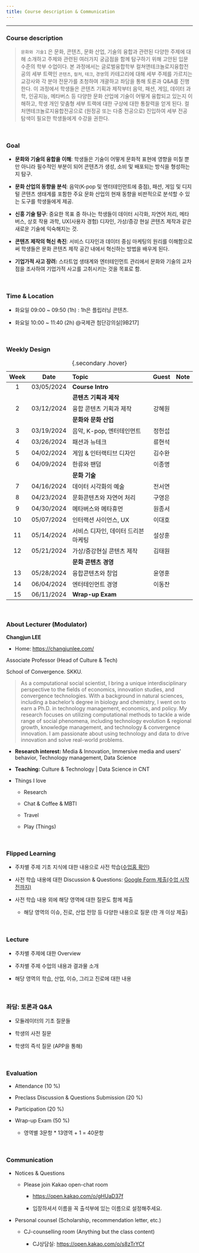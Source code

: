 ```yaml
---
title: Course description & Communication
---
```


------------------------------------------------------------------------

### Course description

> `문화와 기술1` 은 문화, 콘텐츠, 문화 산업, 기술의 융합과 관련된 다양한 주제에 대해 소개하고 주제와 관련된 여러가지 궁금점을 함께 탐구하기 위해 고안된 입문 수준의 학부 수업이다. 본 과정에서는 글로벌융합학부 컬쳐앤테크놀로지융합전공의 세부 트랙인 `콘텐츠`, `컬처`, `테크`, `경영`의 카테고리에 대해 세부 주제를 가르치는 교강사와 각 분야 전문가를 초청하여 개괄하고 좌담을 통해 토론과 Q&A를 진행한다. 이 과정에서 학생들은 콘텐츠 기획과 제작부터 음악, 패션, 게임, 데이터 과학, 인공지능, 메타버스 등 다양한 문화 산업에 기술이 어떻게 융합되고 있는지 이해하고, 학생 개인 맞춤형 세부 트랙에 대한 구상에 대한 통찰력을 얻게 된다. 컬처앤테크놀로지융합전공으로 (원정공 또는 다중 전공으로) 진입하여 세부 전공 탐색이 필요한 학생들에게 수강을 권한다.

</br>

### Goal

-   **문화와 기술의 융합을 이해**: 학생들은 기술이 어떻게 문화적 표현에 영향을 미칠 뿐만 아니라 필수적인 부분이 되어 콘텐츠가 생성, 소비 및 배포되는 방식을 형성하는지 탐구.

-   **문화 산업의 동향을 분석**: 음악(K-pop 및 엔터테인먼트에 중점), 패션, 게임 및 디지털 콘텐츠 생태계를 포함한 주요 문화 산업의 현재 동향을 비판적으로 분석할 수 있는 도구를 학생들에게 제공.

-   **신흥 기술 탐구**: 중요한 목표 중 하나는 학생들이 데이터 시각화, 자연어 처리, 메타버스, 상호 작용 과학, UX(사용자 경험) 디자인, 가상/증강 현실 콘텐츠 제작과 같은 새로운 기술에 익숙해지는 것.

-   **콘텐츠 제작의 혁신 촉진**: 서비스 디자인과 데이터 중심 마케팅의 원리를 이해함으로써 학생들은 문화 콘텐츠 제작 공간 내에서 혁신하는 방법을 배우게 된다.

-   **기업가적 사고 장려:** 스타트업 생태계와 엔터테인먼트 관리에서 문화와 기술의 교차점을 조사하여 기업가적 사고를 고취시키는 것을 목표로 함.

</br>

### Time & Location

-   화요일 09:00 \~ 09:50 (1h) : 1h은 플립러닝 콘텐츠.

-   화요일 10:00 \~ 11:40 (2h) \@국제관 첨단강의실\[9B217\]

</br>

### Weekly Design

| Week |    Date    | Topic                               | Guest  | Note |
|:----:|:----------:|:------------------------------------|:------:|:----:|
|  1   | 03/05/2024 | **Course Intro**                    |        |      |
|      |            | **콘텐츠 기획과 제작**              |        |      |
|  2   | 03/12/2024 | 융합 콘텐츠 기획과 제작             | 강혜원 |      |
|      |            | **문화와 문화 산업**                |        |      |
|  3   | 03/19/2024 | 음악, K-pop, 엔터테인먼트           | 정헌섭 |      |
|  4   | 03/26/2024 | 패션과 뉴테크                       | 류현석 |      |
|  5   | 04/02/2024 | 게임 & 인터랙티브 디자인            | 김수완 |      |
|  6   | 04/09/2024 | 한류와 팬덤                         | 이종명 |      |
|      |            | **문화 기술**                       |        |      |
|  7   | 04/16/2024 | 데이터 시각화의 예술                | 전서연 |      |
|  8   | 04/23/2024 | 문화콘텐츠와 자연어 처리            | 구영은 |      |
|  9   | 04/30/2024 | 메타버스와 메타휴먼                 | 원종서 |      |
|  10  | 05/07/2024 | 인터랙션 사이언스, UX               | 이대호 |      |
|  11  | 05/14/2024 | 서비스 디자인, 데이터 드리븐 마케팅 | 설상훈 |      |
|  12  | 05/21/2024 | 가상/증강현실 콘텐츠 제작           | 김태원 |      |
|      |            | **문화 콘텐츠 경영**                |        |      |
|  13  | 05/28/2024 | 융합콘텐츠와 창업                   | 윤영훈 |      |
|  14  | 06/04/2024 | 엔터테인먼트 경영                   | 이동찬 |      |
|  15  | 06/11/2024 | **Wrap-up Exam**                    |        |      |

: {.secondary .hover}

</br>

### About Lecturer (Modulator)

**Changjun LEE**

-   Home: <https://changjunlee.com/>

Associate Professor (Head of Culture & Tech)

School of Convergence. SKKU.

> As a computational social scientist, I bring a unique interdisciplinary perspective to the fields of economics, innovation studies, and convergence technologies. With a background in natural sciences, including a bachelor’s degree in biology and chemistry, I went on to earn a Ph.D. in technology management, economics, and policy. My research focuses on utilizing computational methods to tackle a wide range of social phenomena, including technology evolution & regional growth, knowledge management, and technology & convergence innovation. I am passionate about using technology and data to drive innovation and solve real-world problems.

-   **Research interest:** Media & Innovation, Immersive media and users' behavior, Technology management, Data Science

-   **Teaching:** Culture & Technology \| Data Science in CNT

-   Things I love

    -   Research

    -   Chat & Coffee & MBTI

    -   Travel

    -   Play (Things)

</br>

### Flipped Learning

-   주차별 주제 기초 지식에 대한 내용으로 사전 학습([수업홈 확인](https://changjunlee.com/teaching/cul_tech_101/weekly_2/))

-   사전 학습 내용에 대한 Discussion & Questions: [Google Form 제출(수업 시작 전까지)]{.underline}

-   사전 학습 내용 외에 해당 영역에 대한 질문도 함께 제출

    -   해당 영역의 이슈, 진로, 산업 전망 등 다양한 내용으로 질문 (한 개 이상 제출)

</br>

### Lecture

-   주차별 주제에 대한 Overview

-   주차별 주제 수업의 내용과 결과물 소개

-   해당 영역의 학습, 산업, 이슈, 그리고 진로에 대한 내용

</br>

### **좌담**: 토론과 Q&A

-   모듈레이터의 기초 질문들

-   학생의 사전 질문

-   학생의 즉석 질문 (APP을 통해)

</br>

### Evaluation

-   Attendance (10 %)

-   Preclass Discussion & Questions Submission (20 %)

-   Participation (20 %)

-   Wrap-up Exam (50 %)

    -   영역별 3문항 \* 13영역 + 1 = 40문항

</br>

### Communication

-   Notices & Questions

    -   Please join Kakao open-chat room

        -   <https://open.kakao.com/o/gHUaD37f>

        -   입장하셔서 이름을 꼭 출석부에 있는 이름으로 설정해주세요.

-   Personal counsel (Scholarship, recommendation letter, etc.)

    -   CJ-counselling room (Anything but the class content)

        -   CJ상담실: <https://open.kakao.com/o/s8zTrYCf>

